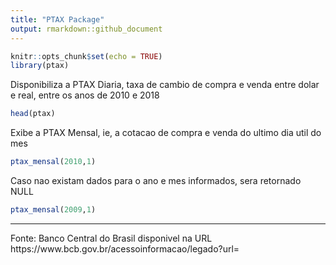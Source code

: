 ```yaml
---
title: "PTAX Package"
output: rmarkdown::github_document
---
```


```r
knitr::opts_chunk$set(echo = TRUE)
library(ptax)
```

Disponibiliza a PTAX Diaria, taxa de cambio de compra e venda entre dolar e real, entre os anos de 2010 e 2018

```r
head(ptax)
```

Exibe a PTAX Mensal, ie, a cotacao de compra e venda do ultimo dia util do mes

```r
ptax_mensal(2010,1)
```

Caso nao existam dados para o ano e mes informados, sera retornado NULL

```r
ptax_mensal(2009,1)
```

---
Fonte: Banco Central do Brasil disponivel na URL https://www.bcb.gov.br/acessoinformacao/legado?url=


